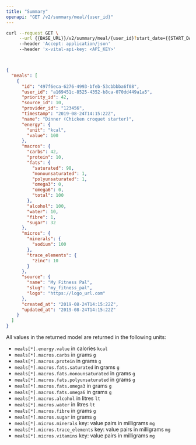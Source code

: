 ```yaml
---
title: "Summary"
openapi: "GET /v2/summary/meal/{user_id}"
---
```


<RequestExample>

```bash Bash
curl --request GET \
     --url {{BASE_URL}}/v2/summary/meal/{user_id}?start_date={{START_DATE}}&end_date={{END_DATE}} \
     --header 'Accept: application/json'
     --header 'x-vital-api-key: <API_KEY>'
```

```js JavaScript (Coming soon)

```

```python (Coming soon)
```

</RequestExample>

<ResponseExample>

```json Example
{
  "meals": [
    {
      "id": "497f6eca-6276-4993-bfeb-53cbbbba6f08",
      "user_id": "a169451c-8525-4352-b8ca-070dd449a1a5",
      "priority_id": 42,
      "source_id": 10,
      "provider_id": "123456",
      "timestamp": "2019-08-24T14:15:22Z",
      "name": "Dinner (Chicken croquet starter)",
      "energy": {
        "unit": "kcal",
        "value": 100
      },
      "macros": {
        "carbs": 42,
        "protein": 10,
        "fats": {
          "saturated": 98,
          "monounsaturated": 1,
          "polyunsaturated": 1,
          "omega3": 0,
          "omega6": 0,
          "total": 100
        },
        "alcohol": 100,
        "water": 10,
        "fibre": 1,
        "sugar": 32
      },
      "micros": {
        "minerals": {
          "sodium": 100
        },
        "trace_elements": {
          "zinc": 10
        }
      },
      "source": {
        "name": "My Fitness Pal",
        "slug": "my_fitness_pal",
        "logo": "https://logo_url.com"
      },
      "created_at": "2019-08-24T14:15:22Z",
      "updated_at": "2019-08-24T14:15:22Z"
    }
  ]
}
```

</ResponseExample>

<Info>
All values in the returned model are returned in the following units:

- `meals[*].energy.value` in calories `kcal`
- `meals[*].macros.carbs` in grams `g`
- `meals[*].macros.protein` in grams `g`
- `meals[*].macros.fats.saturated` in grams `g`
- `meals[*].macros.fats.monounsaturated` in grams `g`
- `meals[*].macros.fats.polyunsaturated` in grams `g`
- `meals[*].macros.fats.omega3` in grams `g`
- `meals[*].macros.fats.omega6` in grams `g`
- `meals[*].macros.alcohol` in litres `lt`
- `meals[*].macros.water` in litres `lt`
- `meals[*].macros.fibre` in grams `g`
- `meals[*].macros.sugar` in grams `g`
- `meals[*].micros.minerals` key: value pairs in milligrams `mg`
- `meals[*].micros.trace_elements` key: value pairs in milligrams `mg`
- `meals[*].micros.vitamins` key: value pairs in milligrams `mg`

</Info>
